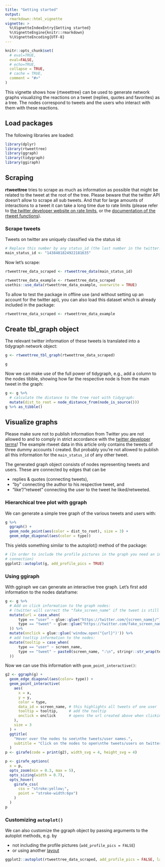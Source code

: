 ```yaml
---
title: "Getting started"
output: 
  rmarkdown::html_vignette
vignette: >
  %\VignetteIndexEntry{Getting started}
  %\VignetteEngine{knitr::rmarkdown}
  %\VignetteEncoding{UTF-8}
---
```


```r
knitr::opts_chunk$set(
  # eval=TRUE,
  eval=FALSE,
  # echo=TRUE,
  collapse = TRUE,
  # cache = TRUE,
  comment = "#>"
)
```

This vignette shows how {rtweettree} can be used to generate network graphs
visualizing the reactions on a tweet (replies, quotes and favorites) as a tree.
The nodes correspond to tweets and the users who interact with them with these
reactions.


## Load packages

The following libraries are loaded:

```r
library(dplyr)
library(rtweettree)
library(ggraph)
library(tidygraph)
library(ggiraph)
```

## Scraping 

**rtweettree** tries to scrape as much as information as possible that might be
related to the tweet at the root of the tree. Please beware that the twitter API
doesn't allow to scrape all sub tweets. And that for large amounts of
interactions to a tweet it can take a long time due to rate limits (please refer
to [the twitter developer website on rate
limits](https://developer.twitter.com/en/docs/basics/rate-limiting), or the
[documentation of the rtweet
functions](https://docs.ropensci.org/rtweet/reference/index.html)).

### Scrape tweets

Tweets on twitter are uniquely classified via the status id:

```r
# Replace this number by any status_id (the last number in the twitter.com url of a tweet):
main_status_id <- "1438481824922181635"
```

Now let's scrape:

```r
rtweettree_data_scraped <- rtweettree_data(main_status_id)
```

```r
rtweettree_data_example <- rtweettree_data_scraped
usethis::use_data(rtweettree_data_example, overwrite = TRUE)
```


To allow to test the package in offline use (and without setting up an account
for the twitter api), you can also load this dataset which is already included in the package:
```r
rtweettree_data_scraped <- rtweettree_data_example
```



## Create tbl_graph object

The relevant twitter information of these tweets is translated into a tidygraph network object: 

```r
g <- rtweettree_tbl_graph(rtweettree_data_scraped)
```


```r
g
```

Now we can make use of the full power of tidygraph, e.g.,  add a column to the
nodes tibble, showing how far the respective node is from the main tweet in the
graph:

```r
g <- g %>%     
  # calculate the distance to the tree root with tidygraph:
  mutate(dist_to_root = node_distance_from(node_is_source()))
g %>% as_tibble()
```


## Visualize graphs

Please make sure not to publish information from Twitter you are not allowed to
and to comply in strict accordance with the [twitter developer
terms](https://developer.twitter.com/en/developer-terms/more-on-restricted-use-cases)!
The example rtweet data in this article only contains the tweets of three dummy
accounts I created. But probably you're not allowed to publish all this
information for the `main_status_id` of any other tweet.

The generated graph object consists of nodes representing tweets and users.
These are connected by edges that can be

* replies & quotes (connecting tweets),
* "by" connecting the author to his respective tweet, and 
* "like"/"retweet" connecting the user to the tweet he liked/retweeted. 

### Hierarchical tree plot with ggraph

We can generate a simple tree graph of the various tweets and users with:

```r
g %>% 
  ggraph() + 
  geom_node_point(aes(color = dist_to_root), size = 3) + 
  geom_edge_diagonal(aes(color = type))
```

This yields something similar to the autoplot() method of the package:

```r
# (In order to include the profile pictures in the graph you need an internet
# connection)
ggplot2::autoplot(g, add_profile_pics = TRUE)
```


### Using ggiraph

With ggiraph we can generate an interactive tree graph. Let's first add
information to the nodes dataframe:


```r
g <- g %>% 
  # Add on click information to the graph nodes:
  # (twitter will correct the "fake_screen_name" if the tweet is still online):
  mutate(url = case_when(
      type == "user" ~ glue::glue("https://twitter.com/{screen_name}/"),
      type == "tweet" ~ glue::glue("https://twitter.com/fake_screen_name/status/{text}")
  )) %>%
  mutate(onclick = glue::glue('window.open("{url}")')) %>% 
  # add tooltip information to the nodes:
  mutate(tooltip = case_when(
      type == "user" ~ screen_name,
      type == "tweet" ~ paste0(screen_name, ":\n", stringr::str_wrap(text, 30))
  ))
```

Now we can use this information with `geom_point_interactive()`:

```r
g2 <- ggraph(g) +
  geom_edge_diagonal(aes(color= type)) +
  geom_point_interactive(
    aes(
      x = x,
      y = y,
      color = type,
      data_id = screen_name, # this highlights all tweets of one user
      tooltip = tooltip,     # add the tooltip
      onclick = onclick      # opens the url created above when clicking on the nodes
    ),
    size = 3
  ) +
  ggtitle(
    "Hover over the nodes to see\nthe tweets/user names.", 
    subtitle = "Click on the nodes to open\nthe tweets/users on twitter.com"
  )
p <- girafe(code = print(g2), width_svg = 4, height_svg = 4)

p <- girafe_options(
  x = p,
  opts_zoom(min = 0.3, max = 5),
  opts_sizing(width = 0.7),
  opts_hover(
    girafe_css(
      css = "stroke:yellow;",
      point = "stroke-width:6px")
    )
  )
p
```

### Customizing `autoplot()`

We can also customize the ggraph object by passing arguments to the autoplot methods, e.g. by 

* not including the profile pictures (`add_profile_pics = FALSE`)
* or using another [layout](https://ggraph.data-imaginist.com/articles/Layouts.html) 

```r
ggplot2::autoplot(rtweettree_data_scraped, add_profile_pics = FALSE, layout = "stress")
```

